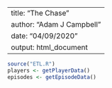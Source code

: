 
---
title: "The Chase"
author: "Adam J Campbell"
date: "04/09/2020"
output: html_document
---

```r
source("ETL.R")
players <- getPlayerData()
episodes <- getEpisodeData()
```

